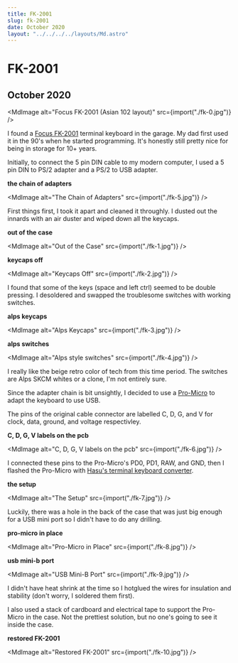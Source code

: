 ```yaml
---
title: FK-2001
slug: fk-2001
date: October 2020
layout: "../../../../layouts/Md.astro"
---
```



# FK-2001

## October 2020

<MdImage alt="Focus FK-2001 (Asian 102 layout)" src={import("./fk-0.jpg")} />

I found a [Focus FK-2001](https://deskthority.net/wiki/Focus_FK-2001) terminal
keyboard in the garage. My dad first used it in the 90's when he started
programming. It's honestly still pretty nice for being in storage for 10+ years.

Initially, to connect the 5 pin DIN cable to my modern computer, I used a 5 pin
DIN to PS/2 adapter and a PS/2 to USB adapter.

**the chain of adapters**

<MdImage alt="The Chain of Adapters" src={import("./fk-5.jpg")} />

First things first, I took it apart and cleaned it throughly. I dusted out the
innards with an air duster and wiped down all the keycaps.

**out of the case**

<MdImage alt="Out of the Case" src={import("./fk-1.jpg")} />

**keycaps off**

<MdImage alt="Keycaps Off" src={import("./fk-2.jpg")} />

I found that some of the keys (space and left ctrl) seemed to be double
pressing. I desoldered and swapped the troublesome switches with working
switches.

**alps keycaps**

<MdImage alt="Alps Keycaps" src={import("./fk-3.jpg")} />

**alps switches**

<MdImage alt="Alps style switches" src={import("./fk-4.jpg")} />

I really like the beige retro color of tech from this time period. The switches
are Alps SKCM whites or a clone, I'm not entirely sure.

Since the adapter chain is bit unsightly, I decided to use a
[Pro-Micro](https://www.sparkfun.com/products/12640) to adapt the keyboard to
use USB.

The pins of the original cable connector are labelled C, D, G, and V for clock,
data, ground, and voltage respectivley.

**C, D, G, V labels on the pcb**

<MdImage alt="C, D, G, V labels on the pcb" src={import("./fk-6.jpg")} />

I connected these pins to the Pro-Micro's PD0, PD1, RAW, and GND, then I flashed
the Pro-Micro with
[Hasu's terminal keyboard converter](https://github.com/tmk/tmk_keyboard/tree/master/converter/ibmpc_usb).

**the setup**

<MdImage alt="The Setup" src={import("./fk-7.jpg")} />

Luckily, there was a hole in the back of the case that was just big enough for a
USB mini port so I didn't have to do any drilling.

**pro-micro in place**

<MdImage alt="Pro-Micro in Place" src={import("./fk-8.jpg")} />

**usb mini-b port**

<MdImage alt="USB Mini-B Port" src={import("./fk-9.jpg")} />

I didn't have heat shrink at the time so I hotglued the wires for insulation and
stability (don't worry, I soldered them first).

I also used a stack of cardboard and electrical tape to support the Pro-Micro in
the case. Not the prettiest solution, but no one's going to see it inside the
case.

**restored FK-2001**

<MdImage alt="Restored FK-2001" src={import("./fk-10.jpg")} />
